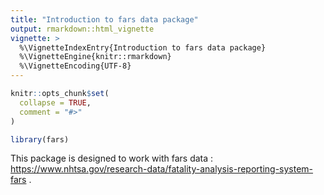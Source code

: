 ```yaml
---
title: "Introduction to fars data package"
output: rmarkdown::html_vignette
vignette: >
  %\VignetteIndexEntry{Introduction to fars data package}
  %\VignetteEngine{knitr::rmarkdown}
  %\VignetteEncoding{UTF-8}
---
```


```r
knitr::opts_chunk$set(
  collapse = TRUE,
  comment = "#>"
)
```

```r
library(fars)
```


This package is designed to work with fars data : [https://www.nhtsa.gov/research-data/fatality-analysis-reporting-system-fars](https://www.nhtsa.gov/research-data/fatality-analysis-reporting-system-fars) .
